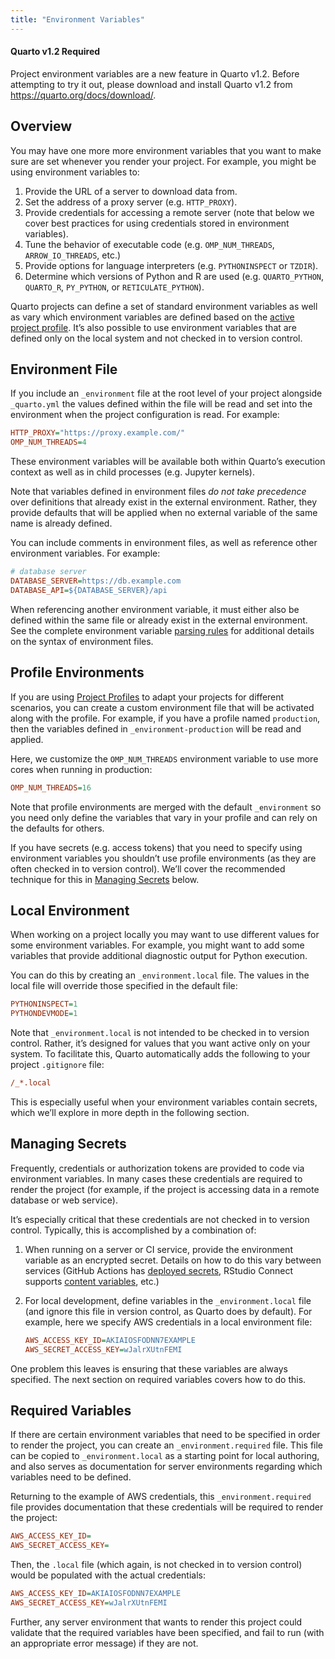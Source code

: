 ```yaml
---
title: "Environment Variables"
---
```


::: callout-note
#### Quarto v1.2 Required

Project environment variables are a new feature in Quarto v1.2. Before attempting to try it out, please download and install Quarto v1.2 from  <https://quarto.org/docs/download/>.
:::

## Overview

You may have one more more environment variables that you want to make sure are set whenever you render your project. For example, you might be using environment variables to:

1.  Provide the URL of a server to download data from.
2.  Set the address of a proxy server (e.g. `HTTP_PROXY`).
3.  Provide credentials for accessing a remote server (note that below we cover best practices for using credentials stored in environment variables).
4.  Tune the behavior of executable code (e.g. `OMP_NUM_THREADS`, `ARROW_IO_THREADS`, etc.)
5.  Provide options for language interpreters (e.g. `PYTHONINSPECT` or `TZDIR`).
6.  Determine which versions of Python and R are used (e.g. `QUARTO_PYTHON`, `QUARTO_R`, `PY_PYTHON`, or `RETICULATE_PYTHON`).

Quarto projects can define a set of standard environment variables as well as vary which environment variables are defined based on the [active project profile](profiles.qmd). It's also possible to use environment variables that are defined only on the local system and not checked in to version control.

## Environment File

If you include an `_environment` file at the root level of your project alongside `_quarto.yml` the values defined within the file will be read and set into the environment when the project configuration is read. For example:

``` .ini
HTTP_PROXY="https://proxy.example.com/"
OMP_NUM_THREADS=4
```

These environment variables will be available both within Quarto's execution context as well as in child processes (e.g. Jupyter kernels).

Note that variables defined in environment files *do not take precedence* over definitions that already exist in the external environment. Rather, they provide defaults that will be applied when no external variable of the same name is already defined.

You can include comments in environment files, as well as reference other environment variables. For example:

``` .ini
# database server
DATABASE_SERVER=https://db.example.com
DATABASE_API=${DATABASE_SERVER}/api
```

When referencing another environment variable, it must either also be defined within the same file or already exist in the external environment. See the complete environment variable [parsing rules](https://github.com/denoland/deno_std/tree/main/dotenv#parsing-rules) for additional details on the syntax of environment files.

## Profile Environments

If you are using [Project Profiles](profiles.qmd) to adapt your projects for different scenarios, you can create a custom environment file that will be activated along with the profile. For example, if you have a profile named `production`, then the variables defined in `_environment-production` will be read and applied.

Here, we customize the `OMP_NUM_THREADS` environment variable to use more cores when running in production:

``` .ini
OMP_NUM_THREADS=16
```

Note that profile environments are merged with the default `_environment` so you need only define the variables that vary in your profile and can rely on the defaults for others.

::: callout-important
If you have secrets (e.g. access tokens) that you need to specify using environment variables you shouldn't use profile environments (as they are often checked in to version control). We'll cover the recommended technique for this in [Managing Secrets](#managing-secrets) below.
:::

## Local Environment

When working on a project locally you may want to use different values for some environment variables. For example, you might want to add some variables that provide additional diagnostic output for Python execution.

You can do this by creating an `_environment.local` file. The values in the local file will override those specified in the default file:

``` .ini
PYTHONINSPECT=1
PYTHONDEVMODE=1
```

Note that `_environment.local` is not intended to be checked in to version control. Rather, it's designed for values that you want active only on your system. To facilitate this, Quarto automatically adds the following to your project `.gitignore` file:

``` .ini
/_*.local
```

This is especially useful when your environment variables contain secrets, which we'll explore in more depth in the following section.

## Managing Secrets {#managing-secrets}

Frequently, credentials or authorization tokens are provided to code via environment variables. In many cases these credentials are required to render the project (for example, if the project is accessing data in a remote database or web service).

It's especially critical that these credentials are not checked in to version control. Typically, this is accomplished by a combination of:

1.  When running on a server or CI service, provide the environment variable as an encrypted secret. Details on how to do this vary between services (GitHub Actions has [deployed secrets](https://docs.github.com/en/actions/security-guides/encrypted-secrets), RStudio Connect supports [content variables](https://docs.rstudio.com/connect/user/content-settings/#content-vars), etc.)

2.  For local development, define variables in the `_environment.local` file (and ignore this file in version control, as Quarto does by default). For example, here we specify AWS credentials in a local environment file:

    ``` .ini
    AWS_ACCESS_KEY_ID=AKIAIOSFODNN7EXAMPLE
    AWS_SECRET_ACCESS_KEY=wJalrXUtnFEMI
    ```

One problem this leaves is ensuring that these variables are always specified. The next section on required variables covers how to do this.

## Required Variables

If there are certain environment variables that need to be specified in order to render the project, you can create an `_environment.required` file. This file can be copied to `_environment.local` as a starting point for local authoring, and also serves as documentation for server environments regarding which variables need to be defined.

Returning to the example of AWS credentials, this `_environment.required` file provides documentation that these credentials will be required to render the project:

``` .ini
AWS_ACCESS_KEY_ID=
AWS_SECRET_ACCESS_KEY=
```

Then, the `.local` file (which again, is not checked in to version control) would be populated with the actual credentials:

``` .ini
AWS_ACCESS_KEY_ID=AKIAIOSFODNN7EXAMPLE
AWS_SECRET_ACCESS_KEY=wJalrXUtnFEMI
```

Further, any server environment that wants to render this project could validate that the required variables have been specified, and fail to run (with an appropriate error message) if they are not.
